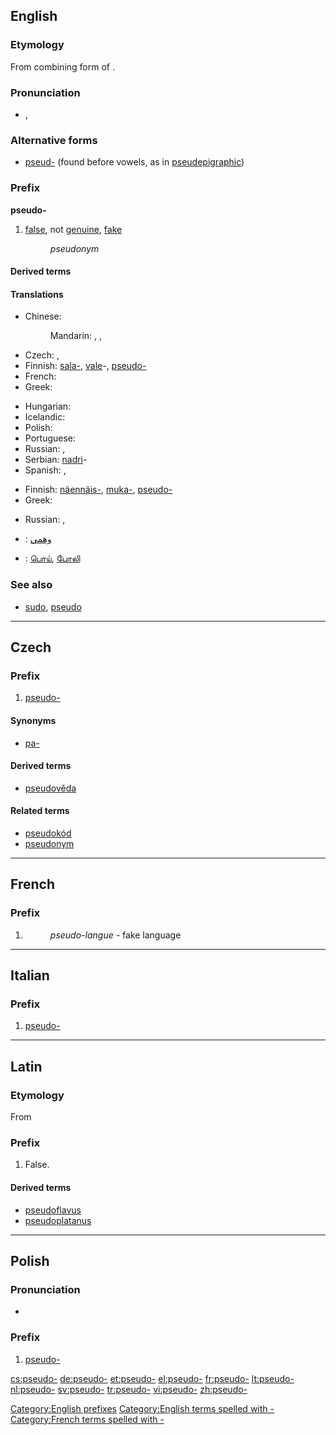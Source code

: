 {{also|pseudo}}
==English==

===Etymology===
From combining form of {{etyl|grc}} {{term|ψευδής|tr=pseudēs||false, lying|sc=polytonic}}.

===Pronunciation===
* {{IPA|/sudo/}}, {{X-SAMPA|/sudo/}}

===Alternative forms===
* [[pseud-]] (found before vowels, as in [[pseudepigraphic]])

===Prefix===
'''pseudo-'''

# [[false]], not [[genuine]], [[fake]]
#: ''pseudonym''

====Derived terms====
{{prefixsee|English}}

====Translations====
{{trans-top|not genuine}}
* Chinese:
*: Mandarin: {{t-|cmn|假|alt=假的-|tr=jiǎ de-|sc=Hani}}, {{t|cmn|虛擬|alt=虛擬的-|sc=Hani}}, {{t|cmn|虚拟|alt=虚拟的-|tr=xūnǐ de-|sc=Hani}}
* Czech: {{t-|cs|pa-}}, {{t+|cs|pseudo-}}
* Finnish: [[sala-]], [[vale]]-, [[pseudo-]]
* French: {{t|fr|pseudo-}}
* Greek: {{t|el|ψευδο-|tr=pseudo-|sc=Grek}}
{{trans-mid}}
* Hungarian: {{t-|hu|ál}}
* Icelandic: {{t-|is|gervi-}}
* Polish: {{t-|pl|pseudo-}}
* Portuguese: {{t|pt|pseudo-}}
* Russian: {{t|ru|псевдо-|tr=psevdo-}}, {{t|ru|лже-|tr=lže-}}
* Serbian: [[nadri]]-
* Spanish: {{t|es|pseudo-}}, {{t|es|seudo-}}
{{trans-bottom}}

{{trans-top|pretentious}}
* Finnish: [[näennäis-]], [[muka-]], [[pseudo-]]
* Greek: {{t|el|ψευδο-|tr=pseudo-|sc=Grek}}
{{trans-mid}}
* Russian: {{t|ru|псевдо-|tr=psevdo-}}, {{t|ru|лже-|tr=lže-}}
{{trans-bottom}}

{{checktrans-top}}
* {{ttbc|ar}}: [[وهمي]]
* {{ttbc|ta}}: [[பொய்]], [[போலி]]
{{trans-bottom}}

===See also===
* [[sudo]], [[pseudo]]

[[Category:English prefixes]]

[[Category:English terms spelled with -]]
----

==Czech==

===Prefix===
{{cs-pref}}

# [[#English|pseudo-]]

====Synonyms====
* [[pa-]]

====Derived terms====
* [[pseudověda]]

====Related terms====
* [[pseudokód]]
* [[pseudonym]]

----

==French==

===Prefix===
{{head|fr|prefix|sort=pseudo}}

# {{l|en|pseudo-}}
#: ''pseudo-langue'' - fake language

[[Category:French terms spelled with -]]
----

==Italian==

===Prefix===
{{head|it|prefix}}

# [[#English|pseudo-]]

----
==Latin==

===Etymology===
From {{etyl|grc|la}}

===Prefix===
{{head|la|prefix}}

# False.

====Derived terms====
* [[pseudoflavus]]
* [[pseudoplatanus]]

----

==Polish==

===Pronunciation===
* {{IPA|/ˈps̪ɛwd̪ɔ/|lang=pl}}

===Prefix===
{{head|pl|prefix}}

# [[#English|pseudo-]]

[[cs:pseudo-]]
[[de:pseudo-]]
[[et:pseudo-]]
[[el:pseudo-]]
[[fr:pseudo-]]
[[lt:pseudo-]]
[[nl:pseudo-]]
[[sv:pseudo-]]
[[tr:pseudo-]]
[[vi:pseudo-]]
[[zh:pseudo-]]